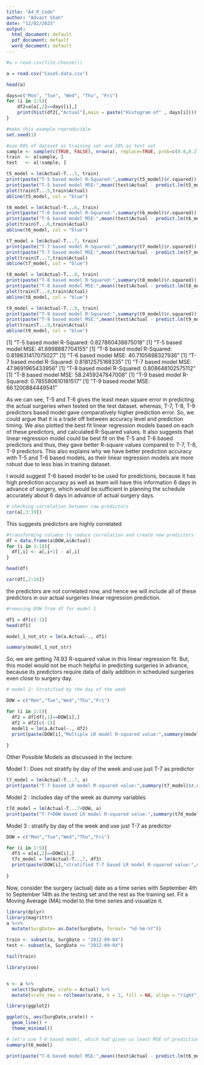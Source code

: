 ---
title: "A4_R_Code"
author: "Advait Shah"
date: "12/02/2023"
output:
  html_document: default
  pdf_document: default
  word_document: default
---

```{r}

#a = read.csv(file.choose())

a = read.csv("Case5-data.csv")
```

```{r}
head(a)

```
```{r}
days=c("Mon", "Tue", "Wed", "Thu", "Fri")
for (i in 1:5){
    df2=a[a[,2]==days[i],]
    print(hist(df2[,"Actual"],main = paste("Histogram of" , days[i])))
}

```



```{r}
#make this example reproducible
set.seed(1)

#use 80% of dataset as training set and 20% as test set
sample <- sample(c(TRUE, FALSE), nrow(a), replace=TRUE, prob=c(0.8,0.2))
train  <- a[sample, ]
test   <- a[!sample, ]

t5_model = lm(Actual~T...5, train)
print(paste("T-5 based model R-Squared:",summary(t5_model)$r.squared))
print(paste("T-5 based model MSE:",mean((test$Actual - predict.lm(t5_model, test)) ^ 2)))
plot(train$T...5,train$Actual)
abline(t5_model, col = "blue")

t6_model = lm(Actual~T...6, train)
print(paste("T-6 based model R-Squared:",summary(t6_model)$r.squared))
print(paste("T-6 based model MSE:",mean((test$Actual - predict.lm(t6_model, test)) ^ 2)))
plot(train$T...6,train$Actual)
abline(t6_model, col = "blue")

t7_model = lm(Actual~T...7, train)
print(paste("T-7 based model R-Squared:",summary(t7_model)$r.squared))
print(paste("T-7 based model MSE:",mean((test$Actual - predict.lm(t7_model, test)) ^ 2)))
plot(train$T...7,train$Actual)
abline(t7_model, col = "blue")

t8_model = lm(Actual~T...8, train)
print(paste("T-8 based model R-Squared:",summary(t8_model)$r.squared))
print(paste("T-8 based model MSE:",mean((test$Actual - predict.lm(t8_model, test)) ^ 2)))
plot(train$T...8,train$Actual)
abline(t8_model, col = "blue")

t9_model = lm(Actual~T...9, train)
print(paste("T-9 based model R-Squared:",summary(t9_model)$r.squared))
print(paste("T-9 based model MSE:",mean((test$Actual - predict.lm(t9_model, test)) ^ 2)))
plot(train$T...9,train$Actual)
abline(t9_model, col = "blue")

```
[1] "T-5 based model R-Squared: 0.827860438875018"
[1] "T-5 based model MSE: 41.6998887704155"
[1] "T-6 based model R-Squared: 0.819831417075027"
[1] "T-6 based model MSE: 40.7105698327936"
[1] "T-7 based model R-Squared: 0.81812575168335"
[1] "T-7 based model MSE: 47.9691965433956"
[1] "T-8 based model R-Squared: 0.808648102575112"
[1] "T-8 based model MSE: 58.2459247847008"
[1] "T-9 based model R-Squared: 0.785580610181517"
[1] "T-9 based model MSE: 66.1200884449541"

As we can see, T-5 and T-6 gives the least mean square error in predicting the actual surgeries when tested on the test dataset. whereas, T-7, T-8, T-9 predictors based model gave comparatively higher prediction error. So, we could argue that it is a trade off between accuracy level and prediction timing.
We also plotted the best fit linear regression models based on each of these predictors, and calculated R-Squared values. It also suggests that linear regression model could be best fit on the T-5 and T-6 based predictors and thus, they gave better R-square values compared to T-7, T-8, T-9 predictors. This also explains why we have better prediction accuracy with T-5 and T-6 based models, as their linear regression models are more robust due to less bias in training dataset.

I would suggest T-6 based model to be used for predictions, because it has high prediction accuracy as well as team will have this information 6 days in advance of surgery, which would be sufficient in planning the schedule accurately about 6 days in advance of actual surgery days.


```{r}

# checking correlation between raw predictors
cor(a[,3:19])

```

This suggests predictors are highly correlated

```{r}


#transforming columns to reduce correlation and create new predictors
df = data.frame(a$DOW,a$Actual)
for (i in 3:18){
  df[,i] <- a[,i+1] - a[,i]
}

head(df)

```

```{r}

cor(df[,2:18])

```
the predictors are not correlated now, and hence we will include all of these predictors in our actual surgeries linear regression prediction.

```{r}
#removing DOW from df for model 1

df1 = df[c(-1)]
head(df1)

model_1_not_str = lm(a.Actual~., df1)

summary(model_1_not_str)

```


So, we are getting 74.93 R-squared value in this linear regression fit.
But, this model would not be much helpful in predicting surgeries in advance, because its predictors require data of daily addition in scheduled surgeries even close to surgery day.


```{r}

# model 2: Stratified by the day of the week

DOW = c("Mon","Tue","Wed","Thu","Fri")

for (i in 1:5){
  df2 = df[df[,1]==DOW[i],]
  df2 = df2[c(-1)]
  model1 = lm(a.Actual~., df2)
  print(paste(DOW[i],"Multiple LR model R-squared value:",summary(model1)$r.squared))
  
}


```

Other Possible Models as discussed in the lecture: 

Model 1 : Does not stratify by day of the week and use just T-7 as predictor

```{r}
t7_model = lm(Actual~T...7, a)
print(paste("T-7 based LR model R-squared value:",summary(t7_model)$r.squared))

```

Model 2 : Includes day of the week as dummy variables


```{r}
t7d_model = lm(Actual~T...7+DOW, a)
print(paste("T-7+DOW based LR model R-squared value:",summary(t7d_model)$r.squared))

```

Model 3 : stratify by day of the week and use just T-7 as predictor

```{r}
DOW = c("Mon","Tue","Wed","Thu","Fri")

for (i in 1:5){
  df3 = a[a[,2]==DOW[i],]
  t7s_model = lm(Actual~T...7, df3)
  print(paste(DOW[i],"stratified T-7 based LR model R-squared value:",summary(t7s_model)$r.squared))
  
}
```

################################

Now, consider the surgery (actual) date as a time series with September 4th to September 14th as the testing set and the rest as the training set. Fit a Moving Average (MA) model to the time series and visualize it.

```{r}
library(dplyr)
library(magrittr)
a %<>%
  mutate(SurgDate= as.Date(SurgDate, format= "%d-%m-%Y"))
```

```{r}

train <- subset(a, SurgDate < "2012-09-04")
test <- subset(a, SurgDate >= "2012-09-04")

tail(train)

```


```{r}
library(zoo)


s <- a %>%
  select(SurgDate, srate = Actual) %>%
  mutate(srate_tma = rollmean(srate, k = 3, fill = NA, align = "right"))


```

```{r}
library(ggplot2)

ggplot(s, aes(SurgDate,srate)) +
  geom_line() +
  theme_minimal()

```

```{r}
# let's use T-6 based model, which had given us least MSE of prediction on test data
summary(t6_model)

print(paste("T-6 based model MSE:",mean((test$Actual - predict.lm(t6_model, test)) ^ 2)))

```



